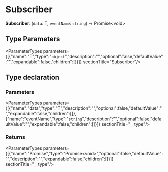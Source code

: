 
# Subscriber

 **Subscriber**: (`data`: T, `eventName`: `string`) => Promise&#60;void&#62;

## Type Parameters

<ParameterTypes parameters={[{"name":"T","type":"`object`","description":"","optional":false,"defaultValue":"","expandable":false,"children":[]}]}  sectionTitle="Subscriber"/>

## Type declaration

### Parameters

<ParameterTypes parameters={[{"name":"data","type":"T","description":"","optional":false,"defaultValue":"","expandable":false,"children":[]},{"name":"eventName","type":"`string`","description":"","optional":false,"defaultValue":"","expandable":false,"children":[]}]}  sectionTitle="__type"/>

### Returns

<ParameterTypes parameters={[{"name":"Promise","type":"Promise&#60;void&#62;","optional":false,"defaultValue":"","description":"","expandable":false,"children":[]}]}  sectionTitle="__type"/>
